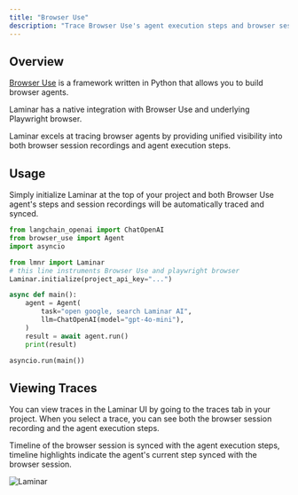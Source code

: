 ```yaml
---
title: "Browser Use"
description: "Trace Browser Use's agent execution steps and browser sessions"
---
```


## Overview

[Browser Use](https://browser-use.com/) is a framework written in Python that allows you to build browser agents.

Laminar has a native integration with Browser Use and underlying Playwright browser.

<Note>
  Laminar excels at tracing browser agents by providing unified visibility into both browser session recordings and agent execution steps.
</Note>

## Usage

Simply initialize Laminar at the top of your project and both Browser Use agent's steps and session recordings will be automatically traced and synced.

```python {5-8}
from langchain_openai import ChatOpenAI
from browser_use import Agent
import asyncio

from lmnr import Laminar
# this line instruments Browser Use and playwright browser
Laminar.initialize(project_api_key="...")

async def main():
    agent = Agent(
        task="open google, search Laminar AI",
        llm=ChatOpenAI(model="gpt-4o-mini"),
    )
    result = await agent.run()
    print(result)

asyncio.run(main())
```

## Viewing Traces

You can view traces in the Laminar UI by going to the traces tab in your project.
When you select a trace, you can see both the browser session recording and the agent execution steps.

Timeline of the browser session is synced with the agent execution steps, timeline highlights indicate the agent's current step synced with the browser session.

<img className="block" src="/images/traces/browser-use.png" alt="Laminar" />
